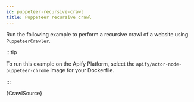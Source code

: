 ```yaml
---
id: puppeteer-recursive-crawl
title: Puppeteer recursive crawl
---
```



Run the following example to perform a recursive crawl of a website using <CrawleeApiLink to="puppeteer-crawler/class/PuppeteerCrawler">`PuppeteerCrawler`</CrawleeApiLink>.

:::tip

To run this example on the Apify Platform, select the `apify/actor-node-puppeteer-chrome` image for your Dockerfile.

:::

<CodeBlock className="language-js">
	{CrawlSource}
</CodeBlock>
